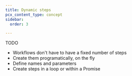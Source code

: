 ```yaml
---
title: Dynamic steps
pcx_content_type: concept
sidebar:
  order: 3

---
```


TODO

- Workflows don't have to have a fixed number of steps
- Create them programatically, on the fly
- Define names and parameters
- Create steps in a loop or within a Promise